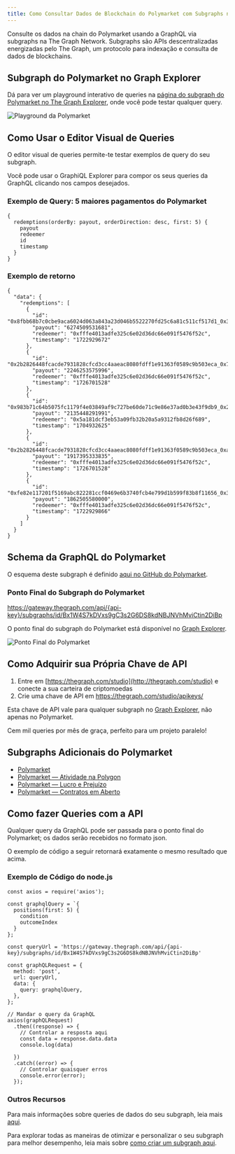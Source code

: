 ```yaml
---
title: Como Consultar Dados de Blockchain do Polymarket com Subgraphs no The Graph
---
```


Consulte os dados na chain do Polymarket usando a GraphQL via subgraphs na The Graph Network. Subgraphs são APIs descentralizadas energizadas pelo The Graph, um protocolo para indexação e consulta de dados de blockchains.

## Subgraph do Polymarket no Graph Explorer

Dá para ver um playground interativo de queries na [página do subgraph do Polymarket no The Graph Explorer](https://thegraph.com/explorer/subgraphs/Bx1W4S7kDVxs9gC3s2G6DS8kdNBJNVhMviCtin2DiBp?view=Query&chain=arbitrum-one), onde você pode testar qualquer query.

![Playground da Polymarket](/img/Polymarket-playground.png)

## Como Usar o Editor Visual de Queries

O editor visual de queries permite-te testar exemplos de query do seu subgraph.

Você pode usar o GraphiQL Explorer para compor os seus queries da GraphQL clicando nos campos desejados.

### Exemplo de Query: 5 maiores pagamentos do Polymarket

```
{
  redemptions(orderBy: payout, orderDirection: desc, first: 5) {
    payout
    redeemer
    id
    timestamp
  }
}
```

### Exemplo de retorno

```
{
  "data": {
    "redemptions": [
      {
        "id": "0x8fbb68b7c0cbe9aca6024d063a843a23d046b5522270fd25c6a81c511cf517d1_0x3b",
        "payout": "6274509531681",
        "redeemer": "0xfffe4013adfe325c6e02d36dc66e091f5476f52c",
        "timestamp": "1722929672"
      },
      {
        "id": "0x2b2826448fcacde7931828cfcd3cc4aaeac8080fdff1e91363f0589c9b503eca_0x7",
        "payout": "2246253575996",
        "redeemer": "0xfffe4013adfe325c6e02d36dc66e091f5476f52c",
        "timestamp": "1726701528"
      },
      {
        "id": "0x983b71c64b5075fc1179f4e03849af9c727be60de71c9e86e37ad0b3e43f9db9_0x26",
        "payout": "2135448291991",
        "redeemer": "0x5a181dcf3eb53a09fb32b20a5a9312fb8d26f689",
        "timestamp": "1704932625"
      },
      {
        "id": "0x2b2826448fcacde7931828cfcd3cc4aaeac8080fdff1e91363f0589c9b503eca_0xa",
        "payout": "1917395333835",
        "redeemer": "0xfffe4013adfe325c6e02d36dc66e091f5476f52c",
        "timestamp": "1726701528"
      },
      {
        "id": "0xfe82e117201f5169abc822281ccf0469e6b3740fcb4e799d1b599f83b8f11656_0x30",
        "payout": "1862505580000",
        "redeemer": "0xfffe4013adfe325c6e02d36dc66e091f5476f52c",
        "timestamp": "1722929866"
      }
    ]
  }
}
```

## Schema da GraphQL do Polymarket

O esquema deste subgraph é definido [aqui no GitHub do Polymarket](https://github.com/Polymarket/polymarket-subgraph/blob/main/polymarket-subgraph/schema.graphql).

### Ponto Final do Subgraph do Polymarket

https://gateway.thegraph.com/api/{api-key}/subgraphs/id/Bx1W4S7kDVxs9gC3s2G6DS8kdNBJNVhMviCtin2DiBp

O ponto final do subgraph do Polymarket está disponível no [Graph Explorer](https://thegraph.com/explorer).

![Ponto Final do Polymarket](/img/Polymarket-endpoint.png)

## Como Adquirir sua Própria Chave de API

1. Entre em [https://thegraph.com/studio](http://thegraph.com/studio) e conecte a sua carteira de criptomoedas
2. Crie uma chave de API em https://thegraph.com/studio/apikeys/

Esta chave de API vale para qualquer subgraph no [Graph Explorer](https://thegraph.com/explorer), não apenas no Polymarket.

Cem mil queries por mês de graça, perfeito para um projeto paralelo!

## Subgraphs Adicionais do Polymarket

- [Polymarket](https://thegraph.com/explorer/subgraphs/81Dm16JjuFSrqz813HysXoUPvzTwE7fsfPk2RTf66nyC?view=Query&chain=arbitrum-one)
- [Polymarket — Atividade na Polygon](https://thegraph.com/explorer/subgraphs/Bx1W4S7kDVxs9gC3s2G6DS8kdNBJNVhMviCtin2DiBp?view=Query&chain=arbitrum-one)
- [Polymarket — Lucro e Prejuízo](https://thegraph.com/explorer/subgraphs/6c58N5U4MtQE2Y8njfVrrAfRykzfqajMGeTMEvMmskVz?view=Query&chain=arbitrum-one)
- [Polymarket — Contratos em Aberto](https://thegraph.com/explorer/subgraphs/ELaW6RtkbmYNmMMU6hEPsghG9Ko3EXSmiRkH855M4qfF?view=Query&chain=arbitrum-one)

## Como fazer Queries com a API

Qualquer query da GraphQL pode ser passada para o ponto final do Polymarket; os dados serão recebidos no formato json.

O exemplo de código a seguir retornará exatamente o mesmo resultado que acima.

### Exemplo de Código do node.js

```
const axios = require('axios');

const graphqlQuery = `{
  positions(first: 5) {
    condition
    outcomeIndex
  }
};

const queryUrl = 'https://gateway.thegraph.com/api/{api-key}/subgraphs/id/Bx1W4S7kDVxs9gC3s2G6DS8kdNBJNVhMviCtin2DiBp'

const graphQLRequest = {
  method: 'post',
  url: queryUrl,
  data: {
    query: graphqlQuery,
  },
};

// Mandar o query da GraphQL
axios(graphQLRequest)
  .then((response) => {
    // Controlar a resposta aqui
    const data = response.data.data
    console.log(data)

  })
  .catch((error) => {
    // Controlar quaisquer erros
    console.error(error);
  });
```

### Outros Recursos

Para mais informações sobre queries de dados do seu subgraph, leia mais [aqui](/subgraphs/querying/introduction/).

Para explorar todas as maneiras de otimizar e personalizar o seu subgraph para melhor desempenho, leia mais sobre [como criar um subgraph aqui](/developing/creating-a-subgraph/).
